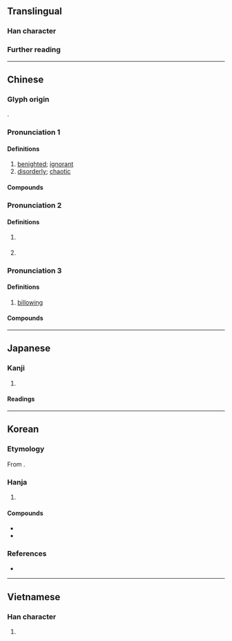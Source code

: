 {{character info}}
==Translingual==

===Han character===
{{Han char|rn=85|rad=水|as=04|sn=7|four=35117|canj=EPU|ids=⿰氵屯}}

===Further reading===
{{Han ref|kx=0610.100|dkj=17193|dj=1003.040|hdz=31561.090|uh=6C8C}}

----

==Chinese==
{{zh-forms|alt=坉-ancient}}

===Glyph origin===
{{Han etym}}
{{Han compound|水|alt1=氵|屯|ls=psc|c1=s|c2=p}}.

===Pronunciation 1===
{{zh-pron
|m=dùn
|c=deon6
|mn=tūn
|mc=2
|oc=n,3
|cat=a
}}

====Definitions====
{{head|zh|Han character}}

# [[benighted]]; [[ignorant]]
# [[disorderly]]; [[chaotic]]

====Compounds====
{{zh-der|悶沌沌|混沌|渾沌|混沌世界|混混沌沌|鑿渾沌|沌沌}}

===Pronunciation 2===
{{zh-pron
|m=zhuàn
|c=cyun5
|mc=3
|oc=n,1
|cat=
}}

====Definitions====
{{zh-hanzi}}

# {{zh-div|河}} {{place|zh|river|p/Hubei|t1=Zhuan River}}
# {{zh-used in|沌口|''name of an ancient county''}}

===Pronunciation 3===
{{zh-pron
|m=tún
|mc=1
|oc=n,2
|cat=a
}}

====Definitions====
{{zh-hanzi}}

# {{lb|zh|of waves}} [[billowing]]

====Compounds====
{{zh-der|沌沌}}

----

==Japanese==

===Kanji===
{{ja-kanji|grade=|rs=水04}}

# {{rfdef|ja|sort=水04}}

====Readings====
{{ja-readings
|goon=どん
|kanon=とん
|kun=ふさ-がる, くら-い, おろ-か
}}

----

==Korean==

===Etymology===
From {{der|ko|ltc|-}} {{ltc-l|沌|id=2}}. {{hanja-hunmong|돈〯|twon|雜語#하01A}}

===Hanja===
{{ko-hanja-search}}
{{ko-hanja|엉기다|엉길|돈}}

# {{hanja form of|돈|[[disorderly]]; [[chaotic]]}}

====Compounds====
{{der-top|Compounds}}
* {{ko-l|혼돈|[[chaos]]; [[confusion]]|[[混沌]]/[[渾沌]]}}
* {{ko-l|혼돈씨|混沌氏}}
{{der-bottom}}

===References===
* {{R:hanjadoc|5831}}

----

==Vietnamese==

===Han character===
{{vi-readings|rs=水04|reading=xộn}}

# {{rfdef|vi|sort=水04}}